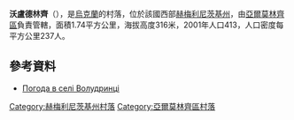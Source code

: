 {{coord|49|15|39|N|26|46|31|E|scale:100000|display=title}}

'''沃盧德林齊'''（{{lang-uk|Волудринці}}），是[[烏克蘭|烏克蘭]]的村落，位於該國西部[[赫梅利尼茨基州|赫梅利尼茨基州]]，由[[亞爾莫林齊區|亞爾莫林齊區]]負責管轄，面積1.74平方公里，海拔高度316米，2001年人口413，人口密度每平方公里237人。

==參考資料==
* [http://weather.in.ua/ua/hmel'nickaja/4532 Погода в селі Волудринці]{{Wayback|url=http://weather.in.ua/ua/hmel%27nickaja/4532 |date=20111220121654 }}

{{DEFAULTSORT:Волудринці}}
[[Category:赫梅利尼茨基州村落|Category:赫梅利尼茨基州村落]]
[[Category:亞爾莫林齊區村落|Category:亞爾莫林齊區村落]]


{{Khmelnytskyi-geo-stub}}